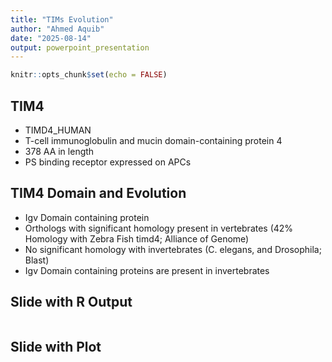 ```yaml
---
title: "TIMs Evolution"
author: "Ahmed Aquib"
date: "2025-08-14"
output: powerpoint_presentation
---
```


```r
knitr::opts_chunk$set(echo = FALSE)
```

## TIM4

- TIMD4_HUMAN
- T-cell immunoglobulin and mucin domain-containing protein 4
- 378 AA in length
- PS binding receptor expressed on APCs

## TIM4 Domain and Evolution

- Igv Domain containing protein
- Orthologs with significant homology present in vertebrates (42% Homology with Zebra Fish timd4; Alliance of Genome)
- No significant homology with invertebrates (C. elegans, and Drosophila; Blast)
- Igv Domain containing proteins are present in invertebrates

## Slide with R Output

```r

```

## Slide with Plot

```r

```

